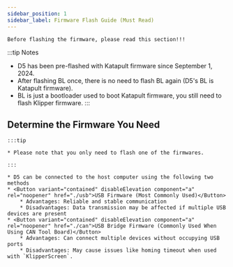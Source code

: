 ```yaml
---
sidebar_position: 1
sidebar_label: Firmware Flash Guide (Must Read)
---
```



    Before flashing the firmware, please read this section!!!

:::tip Notes
* D5 has been pre-flashed with Katapult firmware since September 1, 2024.
* After flashing BL once, there is no need to flash BL again (D5's BL is Katapult firmware).
* BL is just a bootloader used to boot Katapult firmware, you still need to flash Klipper firmware.
:::



## Determine the Firmware You Need

    :::tip

    * Please note that you only need to flash one of the firmwares.

    :::
    
    * D5 can be connected to the host computer using the following two methods
    * <Button variant="contained" disableElevation component="a" rel="noopener" href="./usb">USB Firmware (Most Commonly Used)</Button>
        * Advantages: Reliable and stable communication
        * Disadvantages: Data transmission may be affected if multiple USB devices are present
    * <Button variant="contained" disableElevation component="a" rel="noopener" href="./can">USB Bridge Firmware (Commonly Used When Using CAN Tool Board)</Button>
        * Advantages: Can connect multiple devices without occupying USB ports
        * Disadvantages: May cause issues like homing timeout when used with `KlipperScreen`.
